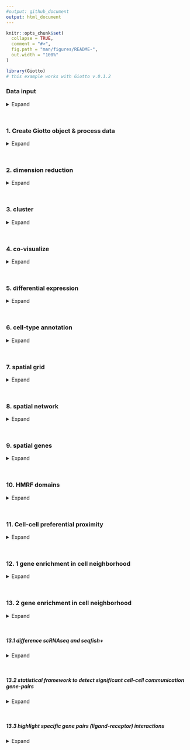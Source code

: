 ```yaml
---
#output: github_document
output: html_document
---
```


<!-- mouse_cortex_1_simple.md is generated from mouse_cortex_1_simple.Rmd Please edit that file -->


```r
knitr::opts_chunk$set(
  collapse = TRUE,
  comment = "#>",
  fig.path = "man/figures/README-",
  out.width = "100%"
)
```


```r
library(Giotto)
# this example works with Giotto v.0.1.2
```

### Data input

<details>
  <summary>Expand</summary>
  \ 
  
![Wang et al.](https://science.sciencemag.org/content/361/6400/eaat5691) created a 3D spatial expression dataset consisting of 28 genes from 32,845 single cells acquired over multiple rounds in visual cortex STARmap volumes.
  
![raw image](./starmap_3D_data.png){width=7cm} .

```r
library(R.matlab)
STARMAP_data_folder = '/Volumes/Ruben_Seagate/Dropbox/Projects/GC_lab/Ruben_Dries/190225_spatial_package/Data/Starmap_data/'
gene_name <- read.csv(file = paste0(STARMAP_data_folder, '/', "gene_names.csv"),header =F)
profile <- readMat(paste0(STARMAP_data_folder, '/', "20180123_BS10_light.mat"))

expr <- t(profile$expr)
cell_loc <- profile$goodLocs
rownames(expr) <- gene_name[,2]
colnames(expr) <- paste("cell", 1:dim(expr)[2],sep = "_")
colnames(cell_loc) <- c("x","y","z")

```

```r
# get STARMAP data and extract expression matrix and cell locations
# expression:
expr[1:4, 1:4]
# location:
cell_loc[1:4,]
```


***

</details>

\ 

### 1. Create Giotto object & process data

<details>
  <summary>Expand</summary>
  \ 
 
```r
# create
STAR_test <- createGiottoObject(raw_exprs = expr, spatial_locs = cell_loc)

# check distributions, test different thresholds and filter
filterDistributions(STAR_test, detection = 'genes', show_plot = F)
filterDistributions(STAR_test, detection = 'cells', show_plot = F)
filterCombinations(STAR_test,
                   expression_thresholds = c(1, 2),
                   gene_det_in_min_cells = c(20000, 30000),
                   min_det_genes_per_cell = c(20, 25))
STAR_test <- filterGiotto(gobject = STAR_test,
                          gene_det_in_min_cells = 20000,
                          min_det_genes_per_cell = 20)

## normalize & adjust
STAR_test <- normalizeGiotto(gobject = STAR_test, scalefactor = 10000, verbose = T)
STAR_test <- addStatistics(gobject = STAR_test)
STAR_test <- adjustGiottoMatrix(gobject = STAR_test, expression_values = c('normalized'),
                                batch_columns = NULL, covariate_columns = c('nr_genes', 'total_expr'),
                                return_gobject = TRUE,
                                update_slot = c('custom'))

## first 3D view
visPlot(gobject = STAR_test,
        sdimx = "sdimx", sdimy = "sdimy", sdimz = "sdimz",
        point_size = 1, axis_scale = "real", z_ticks = 2)

```

***

</details>

\ 


### 2. dimension reduction

<details>
  <summary>Expand</summary>
  \ 
 
```r
STAR_test <- calculateHVG(gobject = STAR_test, method = 'cov_groups', zscore_threshold = 0.5, nr_expression_groups = 3)
# use all genes (= default)
STAR_test <- runPCA(gobject = STAR_test, genes_to_use = NULL, scale_unit = F)
signPCA(STAR_test)
STAR_test <- runUMAP(STAR_test, dimensions_to_use = 1:8, n_components = 3, n_threads = 4)

```

***

</details>

\ 

### 3. cluster

<details>
  <summary>Expand</summary>
  \ 
  
```r


## sNN network (default)
VC_test <- createNearestNetwork(gobject = VC_test, dimensions_to_use = 1:15, k = 15)
## Leiden clustering
VC_test <- doLeidenCluster(gobject = VC_test, resolution = 0.4, n_iterations = 1000,
                           python_path = "/Users/rubendries/Bin/anaconda3/envs/py36/bin/python")

plotUMAP(gobject = VC_test, cell_color = 'leiden_clus', point_size = 2.5,
         show_NN_network = T, edge_alpha = 0.05, plot_method = 'ggplot')


## Leiden subclustering for specified clusters
VC_test = doLeidenSubCluster(gobject = VC_test, cluster_column = 'leiden_clus',
                             resolution = 0.2, k_neighbors = 10,
                             hvg_param = list(reverse_log_scale = T, show_plot = F,
                                              difference_in_variance = 1, expression_values = 'normalized'),
                             pca_param = list(expression_values = 'normalized', scale_unit = F),
                             nn_param = list(dimensions_to_use = 1:5),
                             selected_clusters = c(5,7),
                             name = 'sub_leiden_clus_select')


```

***

</details>

\ 

### 4. co-visualize ####

<details>
  <summary>Expand</summary>
  \ 
  
```r
# expression and spatial
visSpatDimPlot_2D(gobject = VC_test, cell_color = 'sub_leiden_clus_select',
               dim_point_size = 2, spatial_point_size = 2)
# relationship between clusters
clusterheatmap <- showClusterHeatmap(gobject = VC_test, cluster_column = 'sub_leiden_clus_select')
print(clusterheatmap)
```

***

</details>

\ 

### 5. differential expression ####

<details>
  <summary>Expand</summary>
  \
  
```r

gini_markers_subclusters = findMarkers_one_vs_all(gobject = VC_test,
                                                  method = 'gini',
                                                  expression_values = 'normalized',
                                                  cluster_column = 'sub_leiden_clus_select',
                                                  min_genes = 20,
                                                  min_expr_gini_score = 0.5,
                                                  min_det_gini_score = 0.5)
gini_markers_subclusters_DT = gini_markers_subclusters[, head(.SD, 2), by = 'cluster']
```

***

</details>

\  

### 6. cell-type annotation ####

<details>
  <summary>Expand</summary>
  \
  
```r

## general cell types
clusters_cell_types_cortex = c('L6 exc neuron', 'L4 exc neuron', 'L2/3 exc neuron',
                               'L5 exc neuron', 'inh neuron', 'inh neuron',
                              'endothelial',
                              'OL', 'OL',
                              'astrocyte', 'microglia')
names(clusters_cell_types_cortex) = c(1.1, 2.1, 3.1, 4.1, 5.1, 5.2, 6.1, 7.1, 7.2, 8.1, 9.1)
VC_test = annotateGiotto(gobject = VC_test, annotation_vector = clusters_cell_types_cortex,
                         cluster_column = 'sub_leiden_clus_select', name = 'cell_types')


## general + subcluster cell types
clusters_sub_cell_types_cortex = c('L6 exc neuron', 'L4 exc neuron', 'L2/3 exc neuron',
                                   'L5 exc neuron', 'inh neuron Lhx6', 'inh neuron Adarb2',
                                   'endothelial',
                                   'OPC', 'OL',
                                   'astrocyte', 'microglia')
names(clusters_sub_cell_types_cortex) = c(1.1, 2.1, 3.1, 4.1, 5.1, 5.2, 6.1, 7.1, 7.2, 8.1, 9.1)
VC_test = annotateGiotto(gobject = VC_test, annotation_vector = clusters_sub_cell_types_cortex,
                         cluster_column = 'sub_leiden_clus_select', name = 'sub_cell_types')

```

```r
## violinplot
cell_type_order = c('microglia', 'astrocyte', 'OL', 'OPC',
                    'endothelial',
                    'inh neuron Adarb2', 'inh neuron Lhx6',
                    'L5 exc neuron', 'L2/3 exc neuron', 'L4 exc neuron', 'L6 exc neuron')

violingenes = unique(c(gini_markers_subclusters[, head(.SD, 1), by = 'cluster']$genes, 'Lhx6'))
violinPlot(gobject = VC_test, genes = violingenes, cluster_custom_order = cell_type_order,
           strip_text = 6, cluster_column = 'sub_cell_types', color_violin = 'cluster')
```

```r
## heatmap genes vs cells
plotHeatmap(gobject = VC_test,
            genes = gini_markers_subclusters[, head(.SD, 3), by = 'cluster']$genes,
            cluster_column = 'sub_cell_types', cluster_order = 'custom',
            cluster_custom_order = cell_type_order, legend_nrows = 2)

plotHeatmap(gobject = VC_test,
            genes = gini_markers_subclusters[, head(.SD, 6), by = 'cluster']$genes,
            gene_label_selection = gini_markers_subclusters[, head(.SD, 2), by = 'cluster']$genes,
            cluster_column = 'sub_cell_types', cluster_order = 'custom',
            cluster_custom_order = cell_type_order, legend_nrows = 2)

## heatmap cells
clusterheatmap <- showClusterHeatmap(gobject = VC_test, cluster_column = 'sub_cell_types')
print(clusterheatmap)

## co-visualization
visSpatDimPlot_2D(gobject = VC_test, cell_color = 'sub_cell_types', plot_method = 'ggplot',
               dim_point_size = 2, spatial_point_size = 2, show_cluster_center = F, show_center_label = T)


```

***

</details>

\ 

### 7. spatial grid ####

<details>
  <summary>Expand</summary>
  \
  
```r

## spatial grid
VC_test <- createSpatialGrid(gobject = VC_test,
                             sdimx_stepsize = 500,
                             sdimy_stepsize = 500,
                             minimum_padding = 50)

visPlot(gobject = VC_test, show_grid = T,
        point_size = 1.5, cell_color = NULL)

## identify spatial patterns
pattern_VC = detectSpatialPatterns(gobject = VC_test, expression_values = 'normalized',
                                   min_cells_per_grid = 5, scale_unit = T, PC_zscore = 1, show_plot = T)

## show pattern and top genes for principal component 1
dim1_pattern = showPattern(pattern_VC, dimension = 1)
dim1_genes = showPatternGenes(pattern_VC, dimension = 1)
print(dim1_pattern)
print(dim1_genes)

## show pattern and top genes for principal component 2
dim2_pattern = showPattern(pattern_VC, dimension = 2)
dim2_genes = showPatternGenes(pattern_VC, dimension = 2)
print(dim2_pattern)
print(dim2_genes)

## select genes associated with significant patterns and add to giotto object
patterned_Genes = selectPatternGenes(pattern_VC, dimensions = 1:4,
                                     top_pos_genes = 50, top_neg_genes = 50,
                                     min_pos_cor = 0.3, min_neg_cor = 0.3)

VC_test = addGeneMetadata(gobject = VC_test, new_metadata = patterned_Genes,
                          by_column = T, column_gene_ID = 'gene_ID')

```

***  

</details>

\  


### 8. spatial network ####

<details>
  <summary>Expand</summary>
  \
  
```r

## create spatial networks based on k and/or distance from centroid
VC_test <- createSpatialNetwork(gobject = VC_test, k = 3)
VC_test <- createSpatialNetwork(gobject = VC_test, k = 10, name = 'large_network')
VC_test <- createSpatialNetwork(gobject = VC_test, k = 100, maximum_distance = 200,
                                minimum_k = 2, name = 'distance_network')

## visualize different spatial networks on first field (~ layer 1)
field1_ids = cell_metadata[Field_of_View == 0]$cell_ID
subVC_test = subsetGiotto(VC_test, cell_ids = field1_ids)

visPlot(gobject = subVC_test, show_network = T,
        network_color = 'blue', spatial_network_name = 'spatial_network',
        point_size = 2.5, cell_color = 'sub_cell_types')

visPlot(gobject = subVC_test, show_network = T,
        network_color = 'blue', spatial_network_name = 'large_network',
        point_size = 2.5, cell_color = 'sub_cell_types')

visPlot(gobject = subVC_test, show_network = T,
        network_color = 'blue', spatial_network_name = 'distance_network',
        point_size = 2.5, cell_color = 'sub_cell_types')

```

***  

</details>

\  


### 9. spatial genes ####

<details>
  <summary>Expand</summary>
  \
  
```r

## identify spatial genes based on network and add to object
# VC_test <- calculateSpatialGenes(gobject = VC_test, method = 'kmeans', min_N = 20)

## identify spatial genes, but return results
spatial_gene_DT <- binGetSpatialGenes(gobject = VC_test, bin_method = 'kmeans')

## identify spatial genes based on physical distance directly
spatial_python_DT <- calculate_spatial_genes_python(gobject = VC_test,
                                                    expression_values = 'scaled',
                                                    python_path = "/Users/rubendries/Bin/anaconda3/envs/py36/bin/pythonw")

## visualize genes with spatial expression pattern
visGenePlot(gobject = VC_test,  genes = c('Cux2', 'Grm2', 'Cadm4', 'Islr2'),
            point_size = 2.5, cow_n_col = 1, genes_high_color = 'darkred', genes_mid_color = 'blue', genes_low_color = 'darkblue',
            scale_alpha_with_expression = T, point_border_stroke = 0.05,
            point_border_col = 'lightgrey')


```

***

</details>

\ 

### 10. HMRF domains ####

<details>
  <summary>Expand</summary>
  \

```r

# select out put folder
hmrf_folder = '/Volumes/Ruben_Seagate/Dropbox/Projects/GC_lab/Ruben_Dries/190225_spatial_package/Results/Seqfish_cortex_results/190830_results/HMRF_results//'
spatial_genes = spatial_python_DT[1:100]$genes

# do HMRF with different betas
HMRF_spatial_genes = doHMRF(gobject = VC_test, expression_values = 'scaled',
                            spatial_genes = spatial_genes,
                            k = 9,
                            betas = c(28,2,3), 
                            output_folder = paste0(hmrf_folder, '/', 'Spatial_genes/SG_top100_k9_scaled'),
                            python_path = "/Users/rubendries/Bin/anaconda3/envs/py36/bin/pythonw")

## view results of HMRF
viewHMRFresults(gobject = VC_test,
                HMRFoutput = HMRF_spatial_genes,
                k = 9, betas_to_view = seq(28, 34, by = 2),
                point_size = 2)

## add HMRF of interest to giotto object
VC_test = addHMRF(gobject = VC_test,
                  HMRFoutput = HMRF_spatial_genes,
                  k = 9, betas_to_add = 30,
                  hmrf_name = 'HMRF')

## visualize
visPlot(gobject = VC_test, cell_color = 'HMRF_k9_b.30', point_size = 2)

```

***

</details>


\ 

### 11. Cell-cell preferential proximity 

<details>
  <summary>Expand</summary>
  \

![cell-cell](./cell_cell_neighbors.png){width=12cm}  

```r

## calculate frequently seen proximities
cell_proximities = cellProximityEnrichment(gobject = VC_test,
                                           cluster_column = 'cell_types',
                                           spatial_network_name = 'spatial_network',
                                           number_of_simulations = 400)

## barplot
cellProximityBarplot(CPscore = cell_proximities, min_orig_ints = 5, min_sim_ints = 5)

## heatmap
cellProximityHeatmap(CPscore = cell_proximities, order_cell_types = T, scale = T)


## visualize inh neuron - L5 exc neuron
cellProximityVisPlot(gobject = VC_test, interaction_name = 'inh neuron-L5 exc neuron', spatial_network_name = 'spatial_network',
                     cluster_column = 'cell_types',
                     cell_color = 'cell_types', show_network = T,
                     network_color = 'blue', point_size_select = 2)

## zoom-in of field 2 (~ layer 5)
selected_cells = cell_metadata[Field_of_View %in% c(2)]$cell_ID
sub_VC_test = subsetGiotto(VC_test, cell_ids = selected_cells)

cellProximityVisPlot(gobject = sub_VC_test, interaction_name = 'inh neuron-L5 exc neuron',
                     cluster_column = 'cell_types',
                     cell_color = 'cell_types', show_network = T,
                     network_color = 'blue', point_size_select = 3)
```

***

</details>

\  



### 12. 1 gene enrichment in cell neighborhood

<details>
  <summary>Expand</summary>
  \
  
![cell-cell](./single_gene_enrichemt.png){width=12cm}      

```r

## get cell proximity scores (CPG scores)
CPGscores = getCellProximityGeneScores(gobject = VC_test, cluster_column = 'cell_types')

## visualize
barplot = showCPGscores(CPGscore = CPGscores, method = 'cell_barplot')
cell_cell_barplot = showCPGscores(CPGscore = CPGscores, method = 'cell-cell')
library(ggalluvial)
sankey = showCPGscores(CPGscore = CPGscores, method = 'cell_sankey')

## filter CPG scores
filter_CPGscores = showCPGscores(CPGscore = CPGscores,
                                 min_cells = 5, min_pval = 0.05,
                                 min_spat_diff = 0.2, min_log2_fc = 0.5,
                                 return_DT = T)

```

*** 

</details>

\  


### 13. 2 gene enrichment in cell neighborhood

<details>
  <summary>Expand</summary>
  \

example: ligand - receptor combinations  
![cell-cell](./double_gene_enrichment.png){width=12cm}      

```r
LR_data = fread(system.file("extdata", "mouse_ligand_receptors.txt", package = 'Giotto'))
ligands = LR_data$mouseLigand
receptors = LR_data$mouseReceptor


select_GTG = getGeneToGeneSelection(CPGscore = CPGscores,
                                    specific_genes_1 = ligands, specific_genes_2 = receptors,
                                    min_cells = 1, min_pval = 1, min_spat_diff = 0, min_log2_fc = 0,
                                    verbose = T,
                                    direction = 'both')
```

***
</details>

\  

##### 13.1 difference scRNAseq and seqfish+ 

<details>
  <summary>Expand</summary>
  \

```r
# filter nr cells
filter_GTG = select_GTG[nr_1 >= 5 & nr_2 >= 5]
filter_GTG[, all_cell_rank := rank(-all_cell_expr), by = unif_gene_gene]
filter_GTG[, spatial_cell_rank := rank(-spatial_cell_expr), by = unif_gene_gene]

rnaseq_guess = filter_GTG[all_cell_rank == 1]
rnaseq_guess[, spatial_cell_rank := floor(spatial_cell_rank)]
rnaseq_guess[, concordant := ifelse(all_cell_rank == spatial_cell_rank, 'yes', 'no')]
prop.table(table(rnaseq_guess$concordant))

pl <- ggplot()
pl <- pl + geom_bar(data = rnaseq_guess, aes(x = spatial_cell_rank))
pl <- pl + theme_classic()
pl <- pl + labs(x = 'spatial rank vs 1st expression rank')
pl


pl <- ggplot(data = filter_GTG, aes(x = all_cell_rank, y = spatial_cell_rank))
pl <- pl + stat_density2d(aes(fill = stat(level)), geom = 'polygon')
pl <- pl + geom_abline(intercept = 0, slope = 1, linetype = 2)
pl <- pl + scale_fill_viridis_c()
pl <- pl + theme_classic()
pl <- pl + labs(x = 'expression only ranking', y = 'spatial expression ranking')
pl


```

*** 

</details>

\  

##### 13.2 statistical framework to detect significant cell-cell communication gene-pairs

<details>
  <summary>Expand</summary>
  \
  
```r
LR_data[, ligand_det := ifelse(mouseLigand %in% VC_test@gene_ID, T, F)]
LR_data[, receptor_det := ifelse(mouseReceptor %in% VC_test@gene_ID, T, F)]
LR_data_det = LR_data[ligand_det == T & receptor_det == T]

select_ligands = LR_data_det$mouseLigand
select_receptors = LR_data_det$mouseReceptor

## get statistical significance of gene pair expression changes based on expression ##
expr_only_scores = exprOnlyCellCellcommunicationScores(gobject = VC_test,
                                          cluster_column = 'cell_types', 
                                          random_iter = 50,
                                          gene_set_1 = select_ligands,
                                          gene_set_2 = select_receptors)


## get statistical significance of gene pair expression changes upon cell-cell interaction
spatial_all_scores = allCellCellcommunicationsScores(VC_test,
                                                  spatial_network_name = 'spatial_network',
                                                  cluster_column = 'cell_types', 
                                                  random_iter = 200,
                                                  gene_set_1 = select_ligands,
                                                  gene_set_2 = select_receptors,
                                                  verbose = 'none')

## filter
selected_spat = spatial_all_scores[pvalue <= 0.01 & abs(log2fc) > 0.5 &
                                 lig_nr >= 5 & rec_nr >= 5]
selected_spat[, lig_rec_cell_types := paste0(lig_cell_type,'-',rec_cell_type)]



## visualize top ints ##
top_ints = unique(selected_spat[order(-abs(log2fc))]$LR_comb)[1:50]

gdt = spatial_all_scores[LR_comb %in% top_ints]
gdt[, lig_rec_cell_types := paste0(lig_cell_type,' - ',rec_cell_type)]

pl <- ggplot()
pl <- pl + geom_point(data = gdt, aes(x = lig_rec_cell_types,
                                      y = LR_comb, size = pvalue, color = log2fc))
pl <- pl + theme_classic() + theme(axis.text.x = element_text(angle = 90,
                                                              size = 6,
                                                              vjust = 1,
                                                              hjust = 1),
                                   axis.text.y = element_text(size = 6))
pl <- pl + scale_size_continuous(range = c(2, 0.1)) + scale_color_gradientn(colours = c('darkblue', 'blue', 'white', 'red', 'darkred'))
pl <- pl + labs(x = '', y = '')
pl

```

***

</details>

\  


##### 13.3 highlight specific gene pairs (ligand-receptor) interactions

<details>
  <summary>Expand</summary>
  \

example for specific interaction 'Nrp2-Sema3f' 

```r


## astrocyte - inh neuron
selected_LR = select_GTG[unif_gene_gene == 'Nrp2-Sema3f' &
                           unified_int == 'astrocyte-inh neuron' & genes_1 == 'Nrp2']

plotGTGscores(GTGscore = selected_LR,
              selected_interactions = c('astrocyte-inh neuron'),
              selected_gene_to_gene = 'Nrp2-Sema3f',
              simple_plot = F, detail_plot = T)

cellProximityVisPlot(gobject = VC_test, interaction_name = "astrocyte-inh neuron",
                     spatial_network_name = 'spatial_network',
                     cluster_column = 'cell_types', cell_color_code = NULL,
                     cell_color = 'cell_types', show_network = T,
                     network_color = 'blue', point_size_select = 3)



## microglia - endothelial
selected_LR = select_GTG[unif_gene_gene == 'Nrp2-Sema3f' &
                           unified_int == 'endothelial-microglia' & genes_1 == 'Nrp2']

plotGTGscores(GTGscore = selected_LR,
              selected_interactions = c('endothelial-microglia'),
              selected_gene_to_gene = 'Nrp2-Sema3f',
              simple_plot = F, detail_plot = T)

cellProximityVisPlot(gobject = VC_test, interaction_name = 'endothelial-microglia', spatial_network_name = 'spatial_network',
                     cluster_column = 'cell_types', cell_color_code = NULL,
                     cell_color = 'cell_types', show_network = T,
                     network_color = 'blue', point_size_select = 3)

```

*** 

</details>

\  


